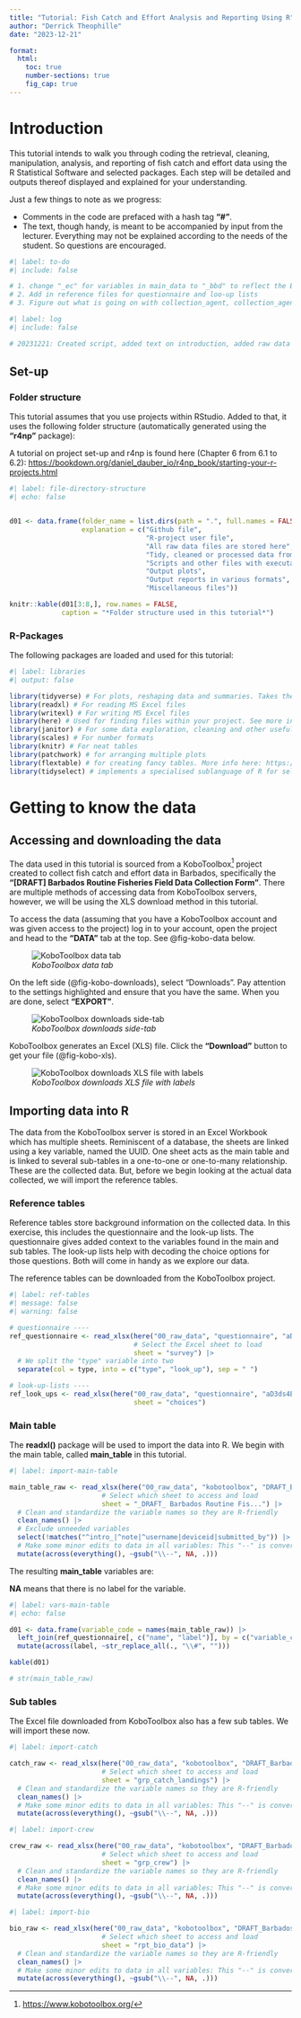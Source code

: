 ```yaml
---
title: "Tutorial: Fish Catch and Effort Analysis and Reporting Using R"
author: "Derrick Theophille"
date: "2023-12-21"

format: 
  html:
    toc: true
    number-sections: true
    fig_cap: true
---
```


# Introduction

This tutorial intends to walk you through coding the retrieval, cleaning, manipulation, analysis, and reporting of fish catch and effort data using the R Statistical Software and selected packages. Each step will be detailed and outputs thereof displayed and explained for your understanding.

Just a few things to note as we progress:

- Comments in the code are prefaced with a hash tag **"#"**.
- The text, though handy, is meant to be accompanied by input from the lecturer. Everything may not be explained according to the needs of the student. So questions are encouraged.  

```r
#| label: to-do
#| include: false

# 1. change "_ec" for variables in main_data to "_bbd" to reflect the Barbadian currency
# 2. Add in reference files for questionnaire and loo-up lists
# 3. Figure out what is going on with collection_agent, collection_agent_001 and collection_agent_002
```

```r
#| label: log
#| include: false

# 20231221: Created script, added text on introduction, added raw data

```

## Set-up

### Folder structure

This tutorial assumes that you use projects within RStudio. Added to that, it uses the following folder structure (automatically generated using the **"r4np"** package):

::: {.callout-important}

A tutorial on project set-up and r4np is found here (Chapter 6 from 6.1 to 6.2): <https://bookdown.org/daniel_dauber_io/r4np_book/starting-your-r-projects.html>

:::

```r
#| label: file-directory-structure
#| echo: false


d01 <- data.frame(folder_name = list.dirs(path = ".", full.names = FALSE, recursive = FALSE),
                  explanation = c("Github file",
                                  "R-project user file",
                                  "All raw data files are stored here",
                                  "Tidy, cleaned or processed data from our code are stored here",
                                  "Scripts and other files with executable code",
                                  "Output plots",
                                  "Output reports in various formats",
                                  "Miscellaneous files"))

knitr::kable(d01[3:8,], row.names = FALSE,
             caption = "*Folder structure used in this tutorial*")
```

### R-Packages

The following packages are loaded and used for this tutorial:

```r
#| label: libraries
#| output: false

library(tidyverse) # For plots, reshaping data and summaries. Takes the place of ggplot2, dplyr,  tidyr, stringr, lubridate, readr, and others
library(readxl) # For reading MS Excel files
library(writexl) # For writing MS Excel files
library(here) # Used for finding files within your project. See more information at https://github.com/jennybc/here_here/blob/master/README.md and https://www.tidyverse.org/articles/2017/12/workflow-vs-script
library(janitor) # For some data exploration, cleaning and other useful functionality
library(scales) # For number formats
library(knitr) # For neat tables
library(patchwork) # for arranging multiple plots
library(flextable) # for creating fancy tables. More info here: https://davidgohel.github.io/flextable/
library(tidyselect) # implements a specialised sublanguage of R for selecting variables from data frames and other data structures
```

# Getting to know the data

## Accessing and downloading the data

The data used in this tutorial is sourced from a KoboToolbox[^1] project created to collect fish catch and effort data in Barbados, specifically the **"\[DRAFT\] Barbados Routine Fisheries Field Data Collection Form"**. There are multiple methods of accessing data from KoboToolbox servers, however, we will be using the XLS download method in this tutorial. 

To access the data (assuming that you have a KoboToolbox account and was given access to the project) log in to your account, open the project and head to the **"DATA"** tab at the top. See @fig-kobo-data below.

[^1]: <https://www.kobotoolbox.org/>

![*KoboToolbox data tab*](images/Screenshot%20KoboToolbox-data.png){#fig-kobo-data}

On the left side (@fig-kobo-downloads), select "Downloads". Pay attention to the settings highlighted and ensure that you have the same. When you are done, select **"EXPORT"**.

![*KoboToolbox downloads side-tab*](images/Screenshot%20KoboToolbox-downloads.png){#fig-kobo-downloads}

KoboToolbox generates an Excel (XLS) file. Click the **"Download"** button to get your file (@fig-kobo-xls).

![*KoboToolbox downloads XLS file with labels*](images/Screenshot%20KoboToolbox-downloads-02.png){#fig-kobo-xls}

## Importing data into R
The data from the KoboToolbox server is stored in an Excel Workbook which has multiple sheets. Reminiscent of a database, the sheets are linked using a key variable, named the UUID. One sheet acts as the main table and is linked to several sub-tables in a one-to-one or one-to-many relationship. These are the collected data. But, before we begin looking at the actual data collected, we will import the reference tables.

### Reference tables

Reference tables store background information on the collected data. In this exercise, this includes the questionnaire and the look-up lists. The questionnaire gives added context to the variables found in the main and sub tables. The look-up lists help with decoding the choice options for those questions. Both will come in handy as we explore our data.

::: {.callout-tip}

The reference tables can be downloaded from the KoboToolbox project. 

:::

```r
#| label: ref-tables
#| message: false
#| warning: false

# questionnaire ----
ref_questionnaire <- read_xlsx(here("00_raw_data", "questionnaire", "aD3ds4EVZTq8SfR9dYGqdJ.xlsx"),
                               # Select the Excel sheet to load
                               sheet = "survey") |> 
  # We split the "type" variable into two
  separate(col = type, into = c("type", "look_up"), sep = " ")

# look-up-lists ----
ref_look_ups <- read_xlsx(here("00_raw_data", "questionnaire", "aD3ds4EVZTq8SfR9dYGqdJ.xlsx"),
                               sheet = "choices")
```

### Main table

The **readxl()** package will be used to import the data into R. We begin with the main table, called **main_table** in this tutorial.

```r
#| label: import-main-table

main_table_raw <- read_xlsx(here("00_raw_data", "kobotoolbox", "DRAFT_Barbados_Routine_Fisheries_Field_Data_Collection_Form_-_latest_version_-_False_-_2023-12-21-20-05-18.xlsx"),
                       # Select which sheet to access and load
                       sheet = "_DRAFT_ Barbados Routine Fis...") |>
  # Clean and standardize the variable names so they are R-friendly
  clean_names() |>
  # Exclude unneeded variables
  select(!matches("^intro_|^note|^username|deviceid|submitted_by")) |>
  # Make some minor edits to data in all variables: This "--" is converted to NA
  mutate(across(everything(), ~gsub("\\--", NA, .)))
```

The resulting **main_table** variables are:

::: {.callout-tip}

**NA** means that there is no label for the variable. 

:::

```r
#| label: vars-main-table
#| echo: false

d01 <- data.frame(variable_code = names(main_table_raw)) |> 
  left_join(ref_questionnaire[, c("name", "label")], by = c("variable_code" = "name")) |> 
  mutate(across(label, ~str_replace_all(., "\\#", "")))

kable(d01)

# str(main_table_raw)
```

### Sub tables

The Excel file downloaded from KoboToolbox also has a few sub tables. We will import these now.

```r
#| label: import-catch

catch_raw <- read_xlsx(here("00_raw_data", "kobotoolbox", "DRAFT_Barbados_Routine_Fisheries_Field_Data_Collection_Form_-_latest_version_-_False_-_2023-12-21-20-05-18.xlsx"),
                       # Select which sheet to access and load
                       sheet = "grp_catch_landings") |>
  # Clean and standardize the variable names so they are R-friendly
  clean_names() |>
  # Make some minor edits to data in all variables: This "--" is converted to NA
  mutate(across(everything(), ~gsub("\\--", NA, .)))
```

```r
#| label: import-crew

crew_raw <- read_xlsx(here("00_raw_data", "kobotoolbox", "DRAFT_Barbados_Routine_Fisheries_Field_Data_Collection_Form_-_latest_version_-_False_-_2023-12-21-20-05-18.xlsx"),
                       # Select which sheet to access and load
                       sheet = "grp_crew") |>
  # Clean and standardize the variable names so they are R-friendly
  clean_names() |>
  # Make some minor edits to data in all variables: This "--" is converted to NA
  mutate(across(everything(), ~gsub("\\--", NA, .)))
```

```r
#| label: import-bio

bio_raw <- read_xlsx(here("00_raw_data", "kobotoolbox", "DRAFT_Barbados_Routine_Fisheries_Field_Data_Collection_Form_-_latest_version_-_False_-_2023-12-21-20-05-18.xlsx"),
                       # Select which sheet to access and load
                       sheet = "rpt_bio_data") |>
  # Clean and standardize the variable names so they are R-friendly
  clean_names() |>
  # Make some minor edits to data in all variables: This "--" is converted to NA
  mutate(across(everything(), ~gsub("\\--", NA, .)))
```
